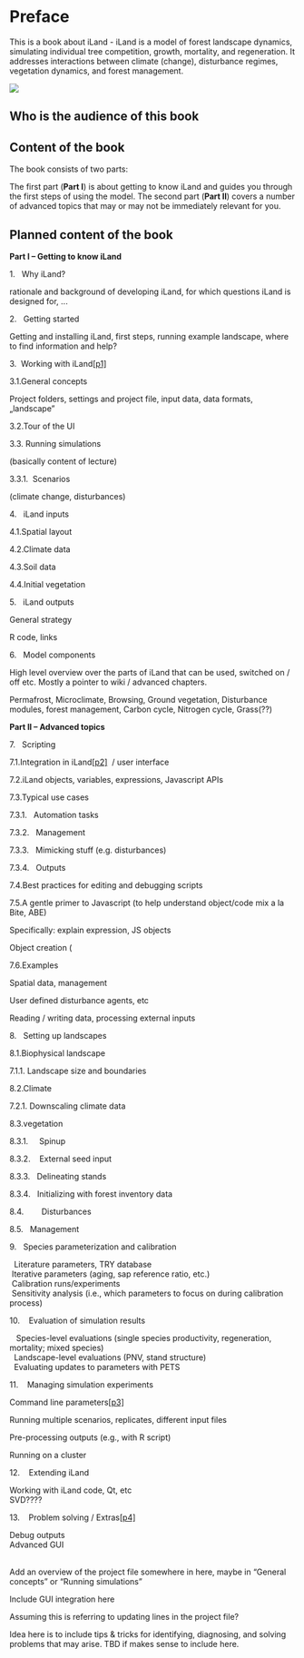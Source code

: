 # Preface

This is a book about iLand - iLand is a model of forest landscape dynamics, simulating individual tree competition, growth, mortality, and regeneration. It addresses interactions between climate (change), disturbance regimes, vegetation dynamics, and forest management.

![](images/sauron_iland.jpg)

## Who is the audience of this book

## Content of the book

The book consists of two parts:

The first part (**Part I**) is about getting to know iLand and guides you through the first steps of using the model. The second part (**Part II**) covers a number of advanced topics that may or may not be immediately relevant for you.

## Planned content of the book

**Part I -- Getting to know iLand**

1.   Why iLand?

rationale and background of developing iLand, for which questions iLand is designed for, \...

2.   Getting started

Getting and installing iLand, first steps, running example landscape, where to find information and help?

3.  Working with iLand[\[p1\]](#_msocom_1) 

3.1.General concepts

Project folders, settings and project file, input data, data formats, „landscape"

3.2.Tour of the UI

3.3. Running simulations

(basically content of lecture)

3.3.1.  Scenarios

(climate change, disturbances)

4.   iLand inputs

4.1.Spatial layout

4.2.Climate data

4.3.Soil data

4.4.Initial vegetation

5.   iLand outputs

General strategy

R code, links

6.   Model components

High level overview over the parts of iLand that can be used, switched on / off etc. Mostly a pointer to wiki / advanced chapters.

Permafrost, Microclimate, Browsing, Ground vegetation, Disturbance modules, forest management, Carbon cycle, Nitrogen cycle, Grass(??)

**Part II -- Advanced topics**

7.   Scripting

7.1.Integration in iLand[\[p2\]](#_msocom_2)  / user interface

7.2.iLand objects, variables, expressions, Javascript APIs

7.3.Typical use cases

7.3.1.   Automation tasks

7.3.2.   Management

7.3.3.   Mimicking stuff (e.g. disturbances)

7.3.4.   Outputs

7.4.Best practices for editing and debugging scripts

7.5.A gentle primer to Javascript (to help understand object/code mix a la Bite, ABE)

Specifically: explain expression, JS objects

Object creation (

7.6.Examples

Spatial data, management

User defined disturbance agents, etc

Reading / writing data, processing external inputs

8.   Setting up landscapes

8.1.Biophysical landscape

7.1.1. Landscape size and boundaries

8.2.Climate

7.2.1. Downscaling climate data

8.3.vegetation

8.3.1.     Spinup

8.3.2.    External seed input

8.3.3.   Delineating stands

8.3.4.   Initializing with forest inventory data

8.4.        Disturbances

8.5.   Management

9.   Species parameterization and calibration

  Literature parameters, TRY database\
 Iterative parameters (aging, sap reference ratio, etc.)\
 Calibration runs/experiments\
 Sensitivity analysis (i.e., which parameters to focus on during calibration process)

10.    Evaluation of simulation results

   Species-level evaluations (single species productivity, regeneration, mortality; mixed species)\
  Landscape-level evaluations (PNV, stand structure)\
  Evaluating updates to parameters with PETS

11.    Managing simulation experiments

Command line parameters[\[p3\]](#_msocom_3) 

Running multiple scenarios, replicates, different input files

Pre-processing outputs (e.g., with R script)

Running on a cluster

12.    Extending iLand

Working with iLand code, Qt, etc\
SVD????

13.    Problem solving / Extras[\[p4\]](#_msocom_4) 

Debug outputs\
Advanced GUI\
\

Add an overview of the project file somewhere in here, maybe in "General concepts" or "Running simulations"

Include GUI integration here

Assuming this is referring to updating lines in the project file?

Idea here is to include tips & tricks for identifying, diagnosing, and solving problems that may arise. TBD if makes sense to include here.
